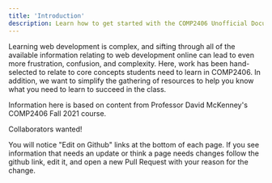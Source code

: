 ```yaml
---
title: 'Introduction'
description: Learn how to get started with the COMP2406 Unofficial Documentation.
---
```


Learning web development is complex, and sifting through all of the available information relating to web development online can lead to even more frustration, confusion, and complexity. Here, work has been hand-selected to relate to core concepts students need to learn in COMP2406. In addition, we want to simplify the gathering of resources to help you know what you need to learn to succeed in the class.

Information here is based on content from Professor David McKenney's COMP2406 Fall 2021 course. 

Collaborators wanted!

You will notice "Edit on Github" links at the bottom of each page. If you see information that needs an update or think a page needs changes follow the github link, edit it, and open a new Pull Request with your reason for the change.